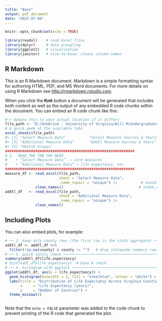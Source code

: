 ```yaml
---
title: "Base"
output: pdf_document
date: "2025-07-08"
---
```


```r
knitr::opts_chunk$set(echo = TRUE)

library(readxl)    # read Excel files
library(dplyr)     # data wrangling
library(ggplot2)   # visualisation
library(janitor)   # nice-to-have: cleans column names
```

## R Markdown

This is an R Markdown document. Markdown is a simple formatting syntax for authoring HTML, PDF, and MS Word documents. For more details on using R Markdown see <http://rmarkdown.rstudio.com>.

When you click the **Knit** button a document will be generated that includes both content as well as the output of any embedded R code chunks within the document. You can embed an R code chunk like this:

```r
#–> Update this to your actual location if it differs
file_path <- "D:/OneDrive - University of Virginia/Will M/Undergraduate Research Courses-Grants/Summer 2025/Introduction to Regression Analysis (STAT 3220)/Final Project/3220-Final-Project/2025 County Health Rankings Virginia Data - v3.xlsx"
# A quick peek at the available tabs
excel_sheets(file_path)
#> [1] "Select Measure Data"           "Select Measure Sources & Years"
#> [3] "Additional Measure Data"       "Addtl Measure Sources & Years"
#> [5] "Health Groups"
############################################################
# 2.  READ THE TAB YOU NEED
#    • “Select Measure Data”  → core measures
#    • “Additional Measure Data” → life expectancy, etc.
############################################################
measure_df <- read_excel(file_path,
                         sheet = "Select Measure Data",
                         .name_repair = "unique") |>           # avoid dup col names
              clean_names()                                   # snake_case columns
addtl_df   <- read_excel(file_path,
                         sheet = "Additional Measure Data",
                         .name_repair = "unique") |>
              clean_names()
```

## Including Plots

You can also embed plots, for example:

```r
# ── 2. keep only county rows (the first row is the state aggregate) ──────────
addtl_df <- addtl_df %>% 
  filter(!is.na(county) & county != "")   # drop statewide summary row
# ── 3. quick sanity check ────────────────────────────────────────────────────
summary(addtl_df$life_expectancy)
# hist(addl_df$life_expectancy)  # base R check
# ── 4. histogram with ggplot2 ────────────────────────────────────────────────
ggplot(addtl_df, aes(x = life_expectancy)) +
  geom_histogram(binwidth = 1, fill = "steelblue", colour = "white") +
  labs(title = "Distribution of Life Expectancy Across Virginia Counties (2025)",
       x     = "Life Expectancy (years)",
       y     = "Number of Counties") +
  theme_minimal()

```

```r

```

Note that the `echo = FALSE` parameter was added to the code chunk to prevent printing of the R code that generated the plot.
